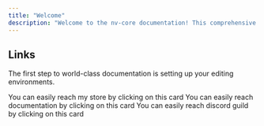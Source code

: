 ```yaml
---
title: "Welcome"
description: "Welcome to the nv-core documentation! This comprehensive guide is designed to help you understand, integrate, and optimize the nv-core script for your FiveM server. Whether you're a beginner or an experienced developer, you'll find detailed explanations, code examples, and troubleshooting tips to help you make the most of this powerful framework."
---
```


## Links

The first step to world-class documentation is setting up your editing environments.

<CardGroup cols={3}>
  <Card title="Tebex" href="https://nuviod.tebex.io/" img="/images/tebex.png">
    You can easily reach my store by clicking on this card
  </Card>
  <Card title="Documentation" href="https://docs.nuviod.io/" img="/images/mintlify.png">
    You can easily reach documentation by clicking on this card
  </Card>
  <Card title="Discord" href="https://discord.nuviod.io/" img="/images/discord.png">
    You can easily reach discord guild by clicking on this card
  </Card>
</CardGroup>